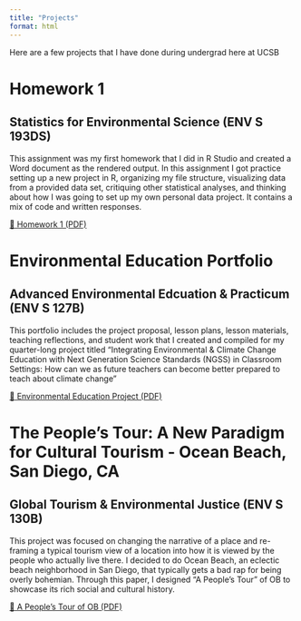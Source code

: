 ```yaml
---
title: "Projects"
format: html
---
```


Here are a few projects that I have done during undergrad here at UCSB

# Homework 1

## Statistics for Environmental Science (ENV S 193DS)

This assignment was my first homework that I did in R Studio and created a Word document as the rendered output. In this assignment I got practice setting up a new project in R, organizing my file structure, visualizing data from a provided data set, critiquing other statistical analyses, and thinking about how I was going to set up my own personal data project. It contains a mix of code and written responses. 

[🌸 Homework 1 (PDF)](projects_files/homework1.pdf){target="_blank"}

# Environmental Education Portfolio

## Advanced Environmental Edcuation & Practicum (ENV S 127B)

This portfolio includes the project proposal, lesson plans, lesson materials, teaching reflections, and student work that I created and compiled for my quarter-long project titled “Integrating Environmental & Climate Change Education with Next Generation Science Standards (NGSS) in Classroom Settings: How can we as future teachers can become better prepared to teach about climate change”

[🌸 Environmental Education Project (PDF)](projects_files/EE_portfolio.pdf){target="_blank"}

# The People’s Tour: A New Paradigm for Cultural Tourism - Ocean Beach, San Diego, CA

## Global Tourism & Environmental Justice (ENV S 130B)

This project was focused on changing the narrative of a place and re-framing a typical tourism view of a location into how it is viewed by the people who actually live there. I decided to do Ocean Beach, an eclectic beach neighborhood in San Diego, that typically gets a bad rap for being overly bohemian. Through this paper, I designed "A People's Tour" of OB to showcase its rich social and cultural history.

[🌸 A People's Tour of OB (PDF)](projects_files/130b_paper.pdf){target="_blank"}
